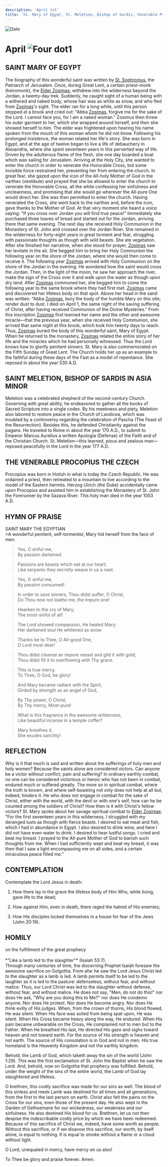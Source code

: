 ```yaml
---
description: 'April 1st'
title: 'St. Mary of Egypt, St. Meletion, Bishop of Sardis, Venerable Procopius the Czech'
---
```


<CustomPaginator />
<RunningHead />

<Image src="/title-imprint.png" height={68} width={50} alt="Date" className="title-imprint"/>

# <div id="date">April <Image className="four-dot" src="/four-dot.png" height={15} width={15} alt="Four dot" />1</div>

## SAINT MARY OF EGYPT

The biography of this wonderful saint was written by [St. Sophronius](/march/11th), the Patriarch of Jerusalem. Once, during Great Lent, a certain priest-monk (heiromonk), the [Elder Zosimas](/april/4th#the-venerable-zosimasof-palestine), withdrew into the wilderness beyond the Jordan, a twenty-day trek. Suddenly, he caught sight of a human being with a withered and naked body, whose hair was as white as snow, and who fled from [Zosimas](/april/4th#the-venerable-zosimasof-palestine)'s sight. The elder ran for a long while, until this person stopped at a brook and cried out: "Abba [Zosimas](/april/4th#the-venerable-zosimasof-palestine), forgive me for the sake of the Lord. I cannot face you, for I am a naked woman." Zosimus then threw his outer garment to her, which she wrapped around herself, and then she showed herself to him. The elder was frightened upon hearing his name spoken from the mouth of this woman whom he did not know. Following his prolonged insistence, the woman related her life's story. She was born in Egypt, and at the age of twelve began to live a life of debauchery in Alexandria, where she spent seventeen years in this perverted way of life. Driven by the adulterous flame of the flesh, she one day boarded a boat which was sailing for Jerusalem. Arriving at the Holy City, she wanted to enter the church in order to venerate the Honorable Cross, but some invisible force restrained her, preventing her from entering the church. In great fear, she gazed upon the icon of the All-holy Mother of God in the narthex (vestibule) and prayed that she be allowed to enter the church to venerate the Honorable Cross, all the while confessing her sinfulness and uncleanness, and promising that she would go wherever the All-pure One would direct her. She was then permitted to enter the church. Having venerated the Cross, she went back to the narthex and, before the icon, gave thanks to the Mother of God. At that very moment she heard a voice saying: "If you cross over Jordan you will find true peace!" Immediately she purchased three loaves of bread and started out for the Jordan, arriving there that same evening. The next day she received Holy Communion in the Monastery of St. John and crossed over the Jordan River. She remained in the wilderness for forty-eight years in great torment and fear, struggling with passionate thoughts as though with wild beasts. She ate vegetation. After she finished her narrative, when she stood for prayer, [Zosimas](/april/4th#the-venerable-zosimasof-palestine) saw her levitate in the air. She begged him to bring her Holy Communion the following year on the shore of the Jordan, where she would then come to receive it. The following year [Zosimas](/april/4th#the-venerable-zosimasof-palestine) arrived with Holy Communion on the shore of the Jordan in the evening. He wondered how the saint would cross the Jordan. Then, in the light of the moon, he saw her approach the river, make the sign of the Cross over it and walk upon the water as though upon dry land. After [Zosimas](/april/4th#the-venerable-zosimasof-palestine) communed her, she begged him to come the following year to the same brook where they had first met. [Zosimas](/april/4th#the-venerable-zosimasof-palestine) came and discovered her lifeless body on that spot. Above her head in the sand was written: "Abba [Zosimas](/april/4th#the-venerable-zosimasof-palestine), bury the body of the humble Mary on this site; render dust to dust. I died on April 1, the same night of the saving suffering of Christ, after having received Communion of the Divine Mysteries." From this inscription [Zosimas](/april/4th#the-venerable-zosimasof-palestine) first learned her name and the other and awesome miracle—that the previous year, when she received Holy Communion, she arrived that same night at this brook, which took him twenty days to reach. Thus, [Zosimas](/april/4th#the-venerable-zosimasof-palestine) buried the body of this wonderful saint, Mary of Egypt. When he returned to the monastery, [Zosimas](/april/4th#the-venerable-zosimasof-palestine) related the entire story of her life and the miracles which he had personally witnessed. Thus the Lord knows how to glorify penitent sinners. St. Mary is also commemorated on the Fifth Sunday of Great Lent. The Church holds her up as an example to the faithful during these days of the Fast as a model of repentance. She reposed in about the year 530 A.D.

## SAINT MELETION, BISHOP OF SARDIS IN ASIA MINOR

Meletion was a celebrated shepherd of the second-century Church. Governing with great ability, he endeavored to gather all the books of Sacred Scripture into a single codex. By his meekness and piety, Meletion also labored to restore peace in the Church of Laodicea, which was troubled by a controversy regarding the celebration of Pascha (The Feast of the Resurrection). Besides this, he defended Christianity against the pagans. He traveled to Rome in about the year 170 A.D., to submit to Emperor Marcus Aurelius a written Apologia (Defense) of the Faith and of the Christian Church. St. Meletion—this learned, pious and zealous man—reposed peacefully in the Lord in the year 177 A.D.

## THE VENERABLE PROCOPIUS THE CZECH

Procopius was born in Hotish in what is today the Czech Republic. He was ordained a priest, then retreated to a mountain to live according to the model of the Eastern hermits. Herzog Ulrich (the Duke) accidentally came upon Procopius and assisted him in establishing the Monastery of St. John the Forerunner by the Sazava River. This holy man died in the year 1053 A.D.


## HYMN OF PRAISE
<div style={{textAlign:'center', color:'crimson', fontWeight:'bold'}}>
SAINT MARY THE EGYPTIAN
</div>
>A wonderful penitent, self-tormentor,  
Mary hid herself from the face of men.  

>Yes, O sinful me,  
By passion darkened.  

>Passions are beasts which eat at our heart;  
Like serpents they secretly weave in us a nest.  

>Yes, O sinful me,  
By passion consumed!  

>In order to save sinners, Thou didst suffer, O Christ,  
Do Thou now not loathe me, the impure one!  

>Hearken to the cry of Mary,  
The most-sinful of all!  

>The Lord showed compassion, He healed Mary;  
Her darkened soul He whitened as snow.  

>Thanks be to Thee, O All-good One,  
O Lord most dear!  

>Thou didst cleanse an impure vessel and gild it with gold;  
Thou didst fill it to overflowing with Thy grace.  

>This is true mercy.  
To Thee, O God, be glory!  

>And Mary became radiant with the Spirit,  
Girded by strength as an angel of God,  

>By Thy power, O Christ,  
By Thy mercy, Most-pure!  

>What is this fragrance in the awesome wilderness,  
Like beautiful incense in a temple coffer?  

>Mary breathes it,  
She exudes sanctity!  


## REFLECTION

Why is it that much is said and written about the sufferings of holy men and holy women? Because the saints alone are considered victors. Can anyone be a victor without conflict, pain and suffering? In ordinary earthly combat, no one can be considered victorious or heroic who has not been in combat, endured much or suffered greatly. The more so in spiritual combat, where the truth is known, and where self-boasting not only does not help at all but, indeed, hinders it. He who does not engage in combat for the sake of Christ, either with the world, with the devil or with one's self, how can he be counted among the soldiers of Christ? How then is it with Christ's fellow victors? St. Mary spoke about her savage spiritual combat to [Elder Zosimas](/april/4th#the-venerable-zosimasof-palestine): "For the first seventeen years in this wilderness, I struggled with my deranged lusts as though with fierce beasts. I desired to eat meat and fish, which I had in abundance in Egypt. I also desired to drink wine, and here I did not have even water to drink. I desired to hear lustful songs. I cried and beat my breast. I prayed to the All-pure Mother of God to banish such thoughts from me. When I had sufficiently wept and beat my breast, it was then that I saw a light encompassing me on all sides, and a certain miraculous peace filled me."


## CONTEMPLATION

Contemplate the Lord Jesus in death:

1. How there lay in the grave the lifeless body of Him Who, while living, gave life to the dead;

2. How against Him, even in death, there raged the hatred of His enemies;

3. How His disciples locked themselves in a house for fear of the Jews (John 20:19).


## HOMILY
<div style={{textAlign:'center', color:'crimson', fontWeight:'bold'}}>
on the fulfillment of the great prophecy
</div><br />
<div style={{textAlign:'right'}}>
*"Like a lamb led to the slaughter"* (Isaiah 53:7).
</div>
Through many centuries of time, the discerning Prophet Isaiah foresaw the awesome sacrifice on Golgotha. From afar he saw the Lord Jesus Christ led to the slaughter as a lamb is led. A lamb permits itself to be led to the laughter as it is led to the pasture: defenseless, without fear, and without malice. Thus, our Lord Christ was led to the slaughter without defense, without fear, and without malice. He does not say, "Men, do not do this!" nor does He ask, "Why are you doing this to Me?" nor does He condemn anyone. Nor does He protest. Nor does He become angry. Nor does He think evilly of His judges. When, from the crown of thorns, His blood flowed, He was silent. When His face was soiled from being spat upon, He was silent. When His Cross became heavy along the way, He endured. When His pain became unbearable on the Cross, He complained not to men but to the Father. When He breathed His last, He directed His gaze and sighs toward heaven and not toward earth. For the source of His strength is heaven and not earth. The source of His consolation is in God and not in men. His true homeland is the Heavenly Kingdom and not the earthly kingdom.

Behold, the Lamb of God, which taketh away the sin of the world (John 1:29). This was the first exclamation of St. John the Baptist when he saw the Lord. And, behold, now on Golgotha that prophecy was fulfilled. Behold, under the weight of the sins of the entire world, the Lamb of God lay slaughtered and lifeless.

O brethren, this costly sacrifice was made for our sins as well. The blood of this sinless and meek Lamb was destined for all times and all generations, from the first to the last person on earth. Christ also felt the pains on the Cross for our sins, even those of the present day. He also wept in the Garden of Gethsemane for our wickedness, our weakness and our sinfulness. He also destined His blood for us. Brethren, let us not then despise the indescribable costly price by which we have been redeemed. Because of this sacrifice of Christ we, indeed, have some worth as people. Without this sacrifice, or if we disavow this sacrifice, our worth, by itself alone, is equal to nothing. It is equal to smoke without a flame or a cloud without light.

O Lord, unequaled in mercy, have mercy on us also!

To Thee be glory and praise forever. Amen.